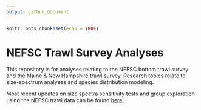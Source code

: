 ```yaml
---
output: github_document
---
```


```r
knitr::opts_chunk$set(echo = TRUE)
```

# NEFSC Trawl Survey Analyses

This repository is for analyses relating to the NEFSC bottom trawl survey and the Maine & New Hampshire trawl survey. Research topics relate to size-spectrum analyses and species distribution modeling.

Most recent updates on size spectra sensitivity tests and group exploration using the NEFSC trawl data can be found  [here.](https://adamkemberling.github.io/nefsc_trawl/R/06_ss_sensitivity.html)

